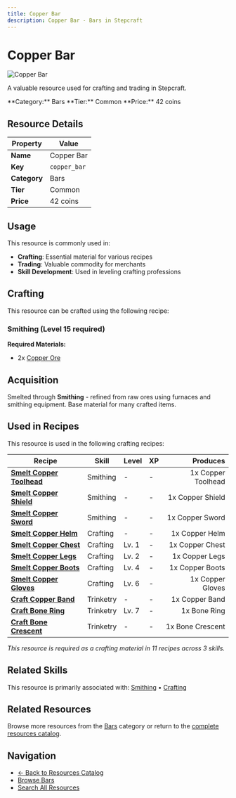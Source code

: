 ```yaml
---
title: Copper Bar
description: Copper Bar - Bars in Stepcraft
---
```


# Copper Bar

<div className="flex items-start gap-6 mb-8">
  <div className="flex-shrink-0">
    <img src="/assets/resources/smithing/copper_bar.png" alt="Copper Bar" className="w-24 h-24 border rounded-lg" />
  </div>
  <div className="flex-1">
    <div className="space-y-2">
      <p className="text-lg text-muted-foreground">A valuable resource used for crafting and trading in Stepcraft.</p>
      <div className="flex flex-wrap gap-4 text-sm">
        <span className="px-2 py-1 bg-blue-100 dark:bg-blue-900 rounded-md">
          **Category:** Bars
        </span>
        <span className="px-2 py-1 bg-gray-100 dark:bg-gray-900 rounded-md">
          **Tier:** Common
        </span>
        <span className="px-2 py-1 bg-green-100 dark:bg-green-900 rounded-md">
          **Price:** 42 coins
        </span>
      </div>
    </div>
  </div>
</div>

## Resource Details

| Property | Value |
|----------|-------|
| **Name** | Copper Bar |
| **Key** | `copper_bar` |
| **Category** | Bars |
| **Tier** | Common |
| **Price** | 42 coins |


## Usage

This resource is commonly used in:

- **Crafting**: Essential material for various recipes
- **Trading**: Valuable commodity for merchants
- **Skill Development**: Used in leveling crafting professions



## Crafting

This resource can be crafted using the following recipe:

### Smithing (Level 15 required)

**Required Materials:**
- 2x [Copper Ore](/docs/resources/individual/copper_ore)





## Acquisition

Smelted through **Smithing** - refined from raw ores using furnaces and smithing equipment. Base material for many crafted items.


## Used in Recipes

This resource is used in the following crafting recipes:

| Recipe | Skill | Level | XP | Produces |
|--------|-------|-------|----|---------:|
| **[Smelt Copper Toolhead](/docs/resources/individual/copper_toolhead)** | Smithing | - | - | 1x Copper Toolhead |
| **[Smelt Copper Shield](/docs/items/individual/copper_shield)** | Smithing | - | - | 1x Copper Shield |
| **[Smelt Copper Sword](/docs/items/individual/copper_sword)** | Smithing | - | - | 1x Copper Sword |
| **[Smelt Copper Helm](/docs/items/individual/copper_helm)** | Crafting | - | - | 1x Copper Helm |
| **[Smelt Copper Chest](/docs/items/individual/copper_chest)** | Crafting | Lv. 1 | - | 1x Copper Chest |
| **[Smelt Copper Legs](/docs/items/individual/copper_legs)** | Crafting | Lv. 2 | - | 1x Copper Legs |
| **[Smelt Copper Boots](/docs/items/individual/copper_boots)** | Crafting | Lv. 4 | - | 1x Copper Boots |
| **[Smelt Copper Gloves](/docs/items/individual/copper_gloves)** | Crafting | Lv. 6 | - | 1x Copper Gloves |
| **[Craft Copper Band](/docs/items/individual/copper_band)** | Trinketry | - | - | 1x Copper Band |
| **[Craft Bone Ring](/docs/items/individual/bone_ring)** | Trinketry | Lv. 7 | - | 1x Bone Ring |
| **[Craft Bone Crescent](/docs/resources/individual/bone_crescent)** | Trinketry | - | - | 1x Bone Crescent |

*This resource is required as a crafting material in 11 recipes across 3 skills.*


## Related Skills

This resource is primarily associated with: [Smithing](/docs/skills/individual/smithing) • [Crafting](/docs/skills/individual/crafting)

## Related Resources

Browse more resources from the [Bars](/docs/resources#bars) category or return to the [complete resources catalog](/docs/resources).

## Navigation

- [← Back to Resources Catalog](/docs/resources)
- [Browse Bars](/docs/resources#bars)
- [Search All Resources](/search)

